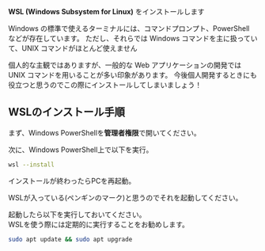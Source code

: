 **WSL (Windows Subsystem for Linux)** をインストールします

Windows の標準で使えるターミナルには、コマンドプロンプト、PowerShell などが存在しています。
ただし、それらでは Windows コマンドを主に扱っていて、UNIX コマンドがほとんど使えません

個人的な主観ではありますが、一般的な Web アプリケーションの開発では UNIX コマンドを用いることが多い印象があります。
今後個人開発するときにも役立つと思うのでこの際にインストールしてしまいましょう！

## WSLのインストール手順

まず、Windows PowerShellを**管理者権限**で開いてください。

次に、Windows PowerShell上で以下を実行。

```sh
wsl --install
```

インストールが終わったらPCを再起動。

WSLが入っている(ペンギンのマーク)と思うのでそれを起動してください。

起動したら以下を実行しておいてください。  
WSLを使う際には定期的に実行することをお勧めします。

```sh
sudo apt update && sudo apt upgrade
```

